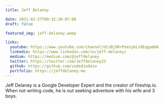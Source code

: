 ```yaml
---
title: Jeff Delaney

date: 2021-02-27T09:32:30-07:00
draft: false

featured_img: jeff-delaney.webp

links:
  youtube: https://www.youtube.com/channel/UCsBjURrPoezykLs9EqgamOA
  linkedin: https://www.linkedin.com/in/jeff-delaney/
  medium: https://medium.com/@jeffdelaney
  twitter: https://twitter.com/Jeffdelaney23
  github: https://github.com/codediodeio
  portfolio: https://jeffdelaney.me
---
```


Jeff Delaney is a Google Developer Expert and the creator of fireship.io. When not writing code, he is out seeking adventure with his wife and 3 boys.
